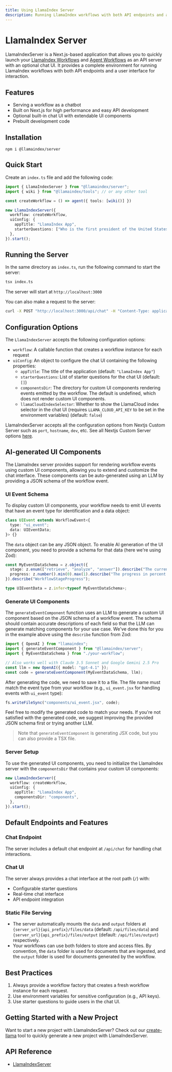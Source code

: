```yaml
---
title: Using LlamaIndex Server
description: Running LlamaIndex workflows with both API endpoints and a user interface for interaction
---
```


# LlamaIndex Server

LlamaIndexServer is a Next.js-based application that allows you to quickly launch your [LlamaIndex Workflows](https://ts.llamaindex.ai/docs/llamaindex/modules/agents/workflows) and [Agent Workflows](https://ts.llamaindex.ai/docs/llamaindex/modules/agents/agent_workflow) as an API server with an optional chat UI. It provides a complete environment for running LlamaIndex workflows with both API endpoints and a user interface for interaction.

## Features

- Serving a workflow as a chatbot
- Built on Next.js for high performance and easy API development
- Optional built-in chat UI with extendable UI components
- Prebuilt development code

## Installation

```package-install
npm i @llamaindex/server
```

## Quick Start

Create an `index.ts` file and add the following code:

```ts
import { LlamaIndexServer } from "@llamaindex/server";
import { wiki } from "@llamaindex/tools"; // or any other tool

const createWorkflow = () => agent({ tools: [wiki()] })

new LlamaIndexServer({
  workflow: createWorkflow,
  uiConfig: {
    appTitle: "LlamaIndex App",
    starterQuestions: ["Who is the first president of the United States?"],
  },
}).start();
```

## Running the Server

In the same directory as `index.ts`, run the following command to start the server:

```bash
tsx index.ts
```
The server will start at `http://localhost:3000`

You can also make a request to the server:

```bash
curl -X POST "http://localhost:3000/api/chat" -H "Content-Type: application/json" -d '{"message": "Who is the first president of the United States?"}'
```

## Configuration Options

The `LlamaIndexServer` accepts the following configuration options:

- `workflow`: A callable function that creates a workflow instance for each request
- `uiConfig`: An object to configure the chat UI containing the following properties:
  - `appTitle`: The title of the application (default: `"LlamaIndex App"`)
  - `starterQuestions`: List of starter questions for the chat UI (default: `[]`)
  - `componentsDir`: The directory for custom UI components rendering events emitted by the workflow. The default is undefined, which does not render custom UI components.
  - `llamaCloudIndexSelector`: Whether to show the LlamaCloud index selector in the chat UI (requires `LLAMA_CLOUD_API_KEY` to be set in the environment variables) (default: `false`)

LlamaIndexServer accepts all the configuration options from Nextjs Custom Server such as `port`, `hostname`, `dev`, etc.
See all Nextjs Custom Server options [here](https://nextjs.org/docs/app/building-your-application/configuring/custom-server).

## AI-generated UI Components

The LlamaIndex server provides support for rendering workflow events using custom UI components, allowing you to extend and customize the chat interface. 
These components can be auto-generated using an LLM by providing a JSON schema of the workflow event. 

### UI Event Schema 

To display custom UI components, your workflow needs to emit UI events that have an event type for identification and a data object:

```typescript
class UIEvent extends WorkflowEvent<{
  type: "ui_event";
  data: UIEventData;
}> {}
```

The `data` object can be any JSON object. To enable AI generation of the UI component, you need to provide a schema for that data (here we're using Zod):

```typescript
const MyEventDataSchema = z.object({
  stage: z.enum(["retrieve", "analyze", "answer"]).describe("The current stage the workflow process is in."),
  progress: z.number().min(0).max(1).describe("The progress in percent of the current stage"),
}).describe("WorkflowStageProgress");

type UIEventData = z.infer<typeof MyEventDataSchema>;
```

### Generate UI Components

The `generateEventComponent` function uses an LLM to generate a custom UI component based on the JSON schema of a workflow event. The schema should contain accurate descriptions of each field so that the LLM can generate matching components for your use case. We've done this for you in the example above using the `describe` function from Zod:

```typescript
import { OpenAI } from "llamaindex";
import { generateEventComponent } from "@llamaindex/server";
import { MyEventDataSchema } from "./your-workflow";

// Also works well with Claude 3.5 Sonnet and Google Gemini 2.5 Pro
const llm = new OpenAI({ model: "gpt-4.1" });
const code = generateEventComponent(MyEventDataSchema, llm);
```

After generating the code, we need to save it to a file. The file name must match the event type from your workflow (e.g., `ui_event.jsx` for handling events with `ui_event` type):

```ts
fs.writeFileSync("components/ui_event.jsx", code);
```

Feel free to modify the generated code to match your needs. If you're not satisfied with the generated code, we suggest improving the provided JSON schema first or trying another LLM.

> Note that `generateEventComponent` is generating JSX code, but you can also provide a TSX file.


### Server Setup

To use the generated UI components, you need to initialize the LlamaIndex server with the `componentsDir` that contains your custom UI components:

```ts
new LlamaIndexServer({
  workflow: createWorkflow,
  uiConfig: {
    appTitle: "LlamaIndex App",
    componentsDir: "components",
  },
}).start();
```

## Default Endpoints and Features

### Chat Endpoint

The server includes a default chat endpoint at `/api/chat` for handling chat interactions.

### Chat UI

The server always provides a chat interface at the root path (`/`) with:

- Configurable starter questions
- Real-time chat interface
- API endpoint integration

### Static File Serving

- The server automatically mounts the `data` and `output` folders at `{server_url}{api_prefix}/files/data` (default: `/api/files/data`) and `{server_url}{api_prefix}/files/output` (default: `/api/files/output`) respectively.
- Your workflows can use both folders to store and access files. By convention, the `data` folder is used for documents that are ingested, and the `output` folder is used for documents generated by the workflow.


## Best Practices

1. Always provide a workflow factory that creates a fresh workflow instance for each request.
2. Use environment variables for sensitive configuration (e.g., API keys).
3. Use starter questions to guide users in the chat UI.

## Getting Started with a New Project

Want to start a new project with LlamaIndexServer? Check out our [create-llama](https://github.com/run-llama/create-llama) tool to quickly generate a new project with LlamaIndexServer.

## API Reference

- [LlamaIndexServer](https://github.com/run-llama/create-llama/blob/main/packages/server)